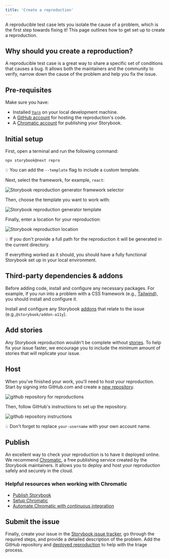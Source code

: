 ```yaml
---
title: 'Create a reproduction'
---
```


A reproducible test case lets you isolate the cause of a problem, which is the first step towards fixing it! This page outlines how to get set up to create a reproduction.

## Why should you create a reproduction?

A reproducible test case is a great way to share a specific set of conditions that causes a bug. It allows both the maintainers and the community to verify, narrow down the cause of the problem and help you fix the issue.

## Pre-requisites

Make sure you have:

* Installed [`Yarn`](https://yarnpkg.com/) on your local development machine.
* A [GitHub account](https://github.com/signup) for hosting the reproduction's code.
* A [Chromatic account](https://www.chromatic.com/start/?utm_source=storybook_website\&utm_medium=link\&utm_campaign=storybook) for publishing your Storybook.

## Initial setup

First, open a terminal and run the following command:

```shell
npx storybook@next repro
```

<div class="aside">
  💡 You can add the <code>--template</code> flag to include a custom template.
</div>

Next, select the framework, for example, `react`:

![Storybook reproduction generator framework selector](./storybook-reproductions-framework-selector-optimized.png)

Then, choose the template you want to work with:

![Storybook reproduction generator template](./storybook-reproduction-generator-template-optimized.png)

Finally, enter a location for your reproduction:

![Storybook reproduction location](./storybook-reproduction-generator-location-optimized.png)

<div class="aside">
  💡 If you don't provide a full path for the reproduction it will be generated in the current directory.
</div>

If everything worked as it should, you should have a fully functional Storybook set up in your local environment.

## Third-party dependencies & addons

Before adding code, install and configure any necessary packages. For example, if you run into a problem with a CSS framework (e.g., [Tailwind](https://tailwindcss.com/)), you should install and configure it.

Install and configure any Storybook [addons](https://storybook.js.org/addons/) that relate to the issue (e.g.,`@storybook/addon-a11y`).

## Add stories

Any Storybook reproduction wouldn't be complete without [stories](../writing-stories/introduction.mdx). To help fix your issue faster, we encourage you to include the minimum amount of stories that will replicate your issue.

## Host

When you've finished your work, you'll need to host your reproduction. Start by signing into GitHub.com and create a [new repository](https://github.com/new).

![github repository for reproductions](./github-new-repository-reproduction-optimized.png)

Then, follow GitHub's instructions to set up the repository.

![github repository instructions](./github-repository-steps-optimized.png)

<div class="aside">
  💡 Don't forget to replace <code>your-username</code> with your own account name.
</div>

## Publish

An excellent way to check your reproduction is to have it deployed online. We recommend [Chromatic](https://www.chromatic.com/?utm_source=storybook_website\&utm_medium=link\&utm_campaign=storybook), a free publishing service created by the Storybook maintainers. It allows you to deploy and host your reproduction safely and securely in the cloud.

### Helpful resources when working with Chromatic

* [Publish Storybook](../sharing/publish-storybook.mdx)
* [Setup Chromatic](https://www.chromatic.com/docs/storybook?utm_source=storybook_website\&utm_medium=link\&utm_campaign=storybook)
* [Automate Chromatic with continuous integration](https://www.chromatic.com/docs/ci?utm_source=storybook_website\&utm_medium=link\&utm_campaign=storybook)

## Submit the issue

Finally, create your issue in the [Storybook issue tracker](https://github.com/storybookjs/storybook/issues/new/choose), go through the required steps, and provide a detailed description of the problem. Add the GitHub repository and [deployed reproduction](https://www.chromatic.com/docs/storybook?utm_source=storybook_website\&utm_medium=link\&utm_campaign=storybook#view-published-storybook) to help with the triage process.
